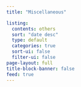 ```yaml
---
title: "Miscellaneous"

listing:
  contents: others
  sort: "date desc"
  type: default
  categories: true
  sort-ui: false
  filter-ui: false
page-layout: full
title-block-banner: false
feed: true
---
```

